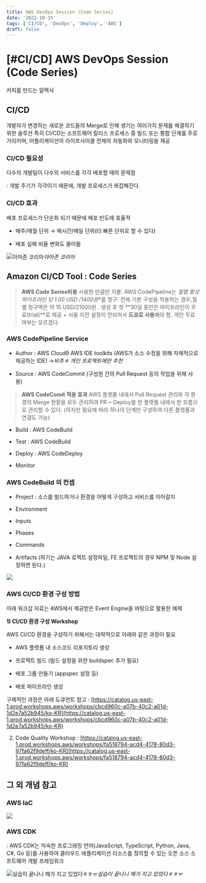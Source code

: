 ```yaml
---
title: AWS DevOps Session (Code Series) 
date: '2022-10-15'
tags: ['CI/CD', 'DevOps', 'Deploy', 'AWS']
draft: false
---
```

# [#CI/CD] AWS DevOps Session (Code Series)

커피를 만드는 알렉사

## CI/CD

개발자가 변경하는 새로운 코드들의 Merge로 인해 생기는 여러가지 문제를 해결하기 위한 솔루션
특히 CI/CD는 소프트웨어 릴리스 프로세스 중 빌드 또는 통합 단계를 주로 가리키며, 어플리케이션의 라이프사이클 전체의 자동화와 모니터링을 제공

### CI/CD 필요성

다수의 개발팀이 다수의 서비스를 각각 배포할 때의 문제점

: 개발 주기가 각각이기 때문에, 개발 프로세스가 복잡해진다.

### CI/CD 효과

배포 프로세스가 단순화 되기 때문에 배포 빈도에 효율적

* 매주/매월 단위 → 매시간/매일 단위(더 빠른 단위로 할 수 있다)

* 배포 실패 비율 변화도 줄어듦

![아마존 코리아](https://cdn-images-1.medium.com/max/2880/1*AO5pLA-SjX4qTfCk4UeC1g.jpeg)*아마존 코리아*

## Amazon CI/CD Tool : Code Series
> **AWS Code Series비용**
> 사용한 만큼만 지불. AWS CodePipeline는 **월별 활성 파이프라인* 당 1.00 USD /1400원**를 청구. 전체 기본 구성을 적용하는 경우,월별 청구액은 약 15 USD/21000원 . 생성 후 첫 **30일 동안은 파이프라인이 무료(trial)**로 제공 + 서울 리전 설정이 안되어서 **도쿄로 사용**해야 함. 개인 무료여부는 모르겠다.

### AWS CodePipeline Service

* Author
: AWS Cloud9 AWS IDE toolkits (AWS가 소스 수정을 위해 자체적으로 제공하는 IDE) 
->*비추ㅎ 개인 프로젝트에만 추천*

* Source
: AWS CodeCommit (구성원 간의 Pull Request 등의 작업을 위해 사용)
> **AWS CodeComit 적용 효과**
> AWS 플랫폼 내에서 Pull Request 관리와 각 환경의 Merge 현황을 모두 관리하여 PR ~ Deploy를 한 플랫폼 내에서 한 흐름으로 관리할 수 있다.
(하지만 필요에 따라 하나의 단계만 구성하여 다른 플랫폼과 연결도 가능)

* Build
: AWS CodeBuild

* Test
: AWS CodeBuild

* Deploy
: AWS CodeDeploy

* Monitor

### AWS CodeBuild 의 컨셉

* Project 
: 소스를 빌드하거나 환경을 어떻게 구성하고 서비스를 이어갈지

* Environment

* Inputs

* Phases

* Commands

* Artifacts 
(하기는 JAVA 로젝트 설정파일, FE 프로젝트의 경우 NPM 및 Node 설정하면 된다.)

![](https://cdn-images-1.medium.com/max/2000/1*05-pxdvSrCWc15XiwgIiYA.png)

### AWS CI/CD 환경 구성 방법

아래 워크샵 자료는 AWS에서 제공받은 Event Engine을 바탕으로 활용한 예제

**1) CI/CD 환경 구성 Workshop**

AWS CI/CD 환경을 구성하기 위해서는 대략적으로 아래와 같은 과정이 필요

* AWS 플랫폼 내 소스코드 리포지토리 생성

* 프로젝트 빌드 (빌드 설정을 위한 buildspec 추가 필요)

* 배포 그룹 만들기 (appspec 설정 등)

* 배포 파이프라인 생성

구체적인 과정은 아래 도큐먼트 참고
: [https://catalog.us-east-1.prod.workshops.aws/workshops/cbcd960c-a07b-40c2-a01d-1d2e7a52b945/ko-KR](https://catalog.us-east-1.prod.workshops.aws/workshops/cbcd960c-a07b-40c2-a01d-1d2e7a52b945/ko-KR)

2) Code Quality Workshop
: [https://catalog.us-east-1.prod.workshops.aws/workshops/fa518794-acd4-4178-80d3-97fa62f9deff/ko-KR](https://catalog.us-east-1.prod.workshops.aws/workshops/fa518794-acd4-4178-80d3-97fa62f9deff/ko-KR)

## 그 외 개념 참고

### AWS IaC

![](https://cdn-images-1.medium.com/max/2100/1*K2ELvolC4cU9syuIW8B5bA.png)

### AWS CDK

: AWS CDK는 익숙한 프로그래밍 언어(JavaScript, TypeScript, Python, Java, C#, Go 등)를 사용하여 클라우드 애플리케이션 리소스를 정의할 수 있는 오픈 소스 소프트웨어 개발 프레임워크

![실습이 끝나니 해가 지고 있었다ㅎㅎㅠ](https://cdn-images-1.medium.com/max/2880/1*C51exRcpo9dnV1P0zSzNOg.jpeg)*실습이 끝나니 해가 지고 있었다ㅎㅎㅠ*
